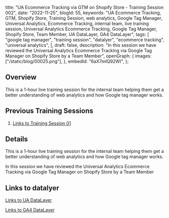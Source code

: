   title:
    "UA Ecommerce Tracking via GTM on Shopify Store - Training Session 002",
  date: "2022-11-25",
  blogId: 55,
  keywords:
    "UA Ecommerce Tracking, GTM, Shopify Store, Training Session, web analytics, Google Tag Manager, Universal Analytics, Ecommerce Tracking, internal team, live training session, Universal Analytics Ecommerce Tracking, Google Tag Manager, Shopify Store, Team Member, UA DataLayer, GA4 DataLayer",
  tags: [
    "google tag manager",
    "training session",
    "datalyer",
    "ecommerce tracking",
    "universal analytics",
  ],
  draft: false,
  description:
    "In this session we have reviewed the Universal Analytics Ecommerce Tracking via Google Tag Manager on Shopify Store by a Team Member",
  openGraph: {
    images: ["/static/blog/00025.png"],
  },
  embedId: "6aX7mIQ92WI",
};

<BlogHeader metadata={metadata} />

## Overview

This is a 1-hour live training session for the internal team helping them get a better understanding of web analytics and how Google tag manager works.

## Previous Training Sessions

1. [Links to Training Session 01](https://trackingacademy.com/blog/google-tag-manager/training-session-001)

## Details

This is a 1-hour live training session for the internal team helping them get a better understanding of web analytics and how Google tag manager works.

In this session we have reviewed the Universal Analytics Ecommerce Tracking via Google Tag Manager on Shopify Store by a Team Member

## Links to datalyer

[Links to UA DataLayer](https://developers.google.com/analytics/devguides/collection/ua/gtm/enhanced-ecommerce)

[Links to GA4 DataLayer](https://developers.google.com/analytics/devguides/collection/ga4/ecommerce?client_type=gtm)
